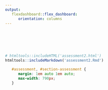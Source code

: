 ```yaml
---
output:
   flexdashboard::flex_dashboard:
      orientation: columns
---
```


# &shy; {#assessment data-icon="fa-info" .hidden data-orientation="columns"}

```r
# htmltools::includeHTML('assessment2.html')
htmltools::includeMarkdown('assessment2.Rmd')
```

```css
   #assessment, #section-assessment {
      margin: 1em auto 1em auto;
      max-width: 790px;
   }
```
